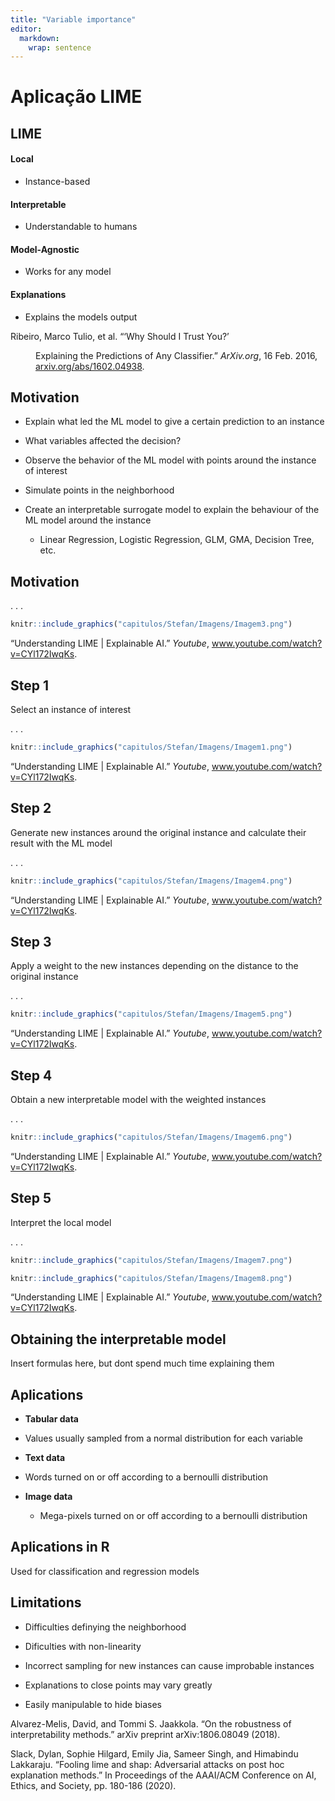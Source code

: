 ```yaml
---
title: "Variable importance"
editor: 
  markdown: 
    wrap: sentence
---
```


# Aplicação LIME

## LIME

#### **Local**

-   Instance-based

#### **Interpretable**

-   Understandable to humans

#### Model-Agnostic

-   Works for any model

#### Explanations

-   Explains the models output

::: footer

Ribeiro, Marco Tulio, et al. "'Why Should I Trust You?'

:   Explaining the Predictions of Any Classifier." *ArXiv.org*, 16 Feb. 2016, [arxiv.org/abs/1602.04938](arxiv.org/abs/1602.04938).
:::

## Motivation

-   Explain what led the ML model to give a certain prediction to an instance

-   What variables affected the decision?

-   Observe the behavior of the ML model with points around the instance of interest

-   Simulate points in the neighborhood

-   Create an interpretable surrogate model to explain the behaviour of the ML model around the instance

    -   Linear Regression, Logistic Regression, GLM, GMA, Decision Tree, etc.

## Motivation

. . .

```r
knitr::include_graphics("capitulos/Stefan/Imagens/Imagem3.png")
```

::: footer
"Understanding LIME \| Explainable AI." *Youtube*, [www.youtube.com/watch?v=CYl172IwqKs](www.youtube.com/watch?v=CYl172IwqKs).
:::

## Step 1

Select an instance of interest

. . .

```r
knitr::include_graphics("capitulos/Stefan/Imagens/Imagem1.png")
```

::: footer
"Understanding LIME \| Explainable AI." *Youtube*, [www.youtube.com/watch?v=CYl172IwqKs](www.youtube.com/watch?v=CYl172IwqKs).
:::

## Step 2

Generate new instances around the original instance and calculate their result with the ML model

. . .

```r
knitr::include_graphics("capitulos/Stefan/Imagens/Imagem4.png")
```

::: footer
"Understanding LIME \| Explainable AI." *Youtube*, [www.youtube.com/watch?v=CYl172IwqKs](www.youtube.com/watch?v=CYl172IwqKs).
:::

## Step 3

Apply a weight to the new instances depending on the distance to the original instance

. . .

```r
knitr::include_graphics("capitulos/Stefan/Imagens/Imagem5.png")
```

::: footer
"Understanding LIME \| Explainable AI." *Youtube*, [www.youtube.com/watch?v=CYl172IwqKs](www.youtube.com/watch?v=CYl172IwqKs).
:::

## Step 4

Obtain a new interpretable model with the weighted instances

. . .

```r
knitr::include_graphics("capitulos/Stefan/Imagens/Imagem6.png")
```

::: footer
"Understanding LIME \| Explainable AI." *Youtube*, [www.youtube.com/watch?v=CYl172IwqKs](www.youtube.com/watch?v=CYl172IwqKs).
:::

## Step 5

Interpret the local model

. . .

```r
knitr::include_graphics("capitulos/Stefan/Imagens/Imagem7.png")
```

```r
knitr::include_graphics("capitulos/Stefan/Imagens/Imagem8.png")
```

::: footer
"Understanding LIME \| Explainable AI." *Youtube*, [www.youtube.com/watch?v=CYl172IwqKs](www.youtube.com/watch?v=CYl172IwqKs).
:::

## Obtaining the interpretable model

Insert formulas here, but dont spend much time explaining them

## Aplications

-   **Tabular data**

  -  Values usually sampled from a normal distribution for each variable

-   **Text data**

  - Words turned on or off according to a bernoulli distribution

-  **Image data**

    - Mega-pixels turned on or off according to a bernoulli distribution

## Aplications in R

Used for classification and regression models

## Limitations

-   Difficulties definying the neighborhood

-   Dificulties with non-linearity

-   Incorrect sampling for new instances can cause improbable instances

-   Explanations to close points may vary greatly

-   Easily manipulable to hide biases

::: footer
Alvarez-Melis, David, and Tommi S. Jaakkola.
"On the robustness of interpretability methods." arXiv preprint arXiv:1806.08049 (2018).

Slack, Dylan, Sophie Hilgard, Emily Jia, Sameer Singh, and Himabindu Lakkaraju.
"Fooling lime and shap: Adversarial attacks on post hoc explanation methods." In Proceedings of the AAAI/ACM Conference on AI, Ethics, and Society, pp. 180-186 (2020).
:::
